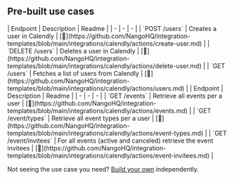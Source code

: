 
## Pre-built use cases

<AccordionGroup>


<Accordion title="Users">
| Endpoint | Description | Readme |
| - | - | - |
| `POST /users` | Creates a user in Calendly | [🔗](https://github.com/NangoHQ/integration-templates/blob/main/integrations/calendly/actions/create-user.md) |
| `DELETE /users` | Deletes a user in Calendly | [🔗](https://github.com/NangoHQ/integration-templates/blob/main/integrations/calendly/actions/delete-user.md) |
| `GET /users` | Fetches a list of users from Calendly | [🔗](https://github.com/NangoHQ/integration-templates/blob/main/integrations/calendly/actions/users.md) |
</Accordion>


<Accordion title="Others">
| Endpoint | Description | Readme |
| - | - | - |
| `GET /events` | Retrieve all events per a user | [🔗](https://github.com/NangoHQ/integration-templates/blob/main/integrations/calendly/actions/events.md) |
| `GET /event/types` | Retrieve all event types per a user | [🔗](https://github.com/NangoHQ/integration-templates/blob/main/integrations/calendly/actions/event-types.md) |
| `GET /event/invitees` | For all events (active and canceled) retrieve the event invitees | [🔗](https://github.com/NangoHQ/integration-templates/blob/main/integrations/calendly/actions/event-invitees.md) |
</Accordion>

</AccordionGroup>

<Tip>Not seeing the use case you need? [Build your own](https://nango.dev/slack) independently.</Tip>
